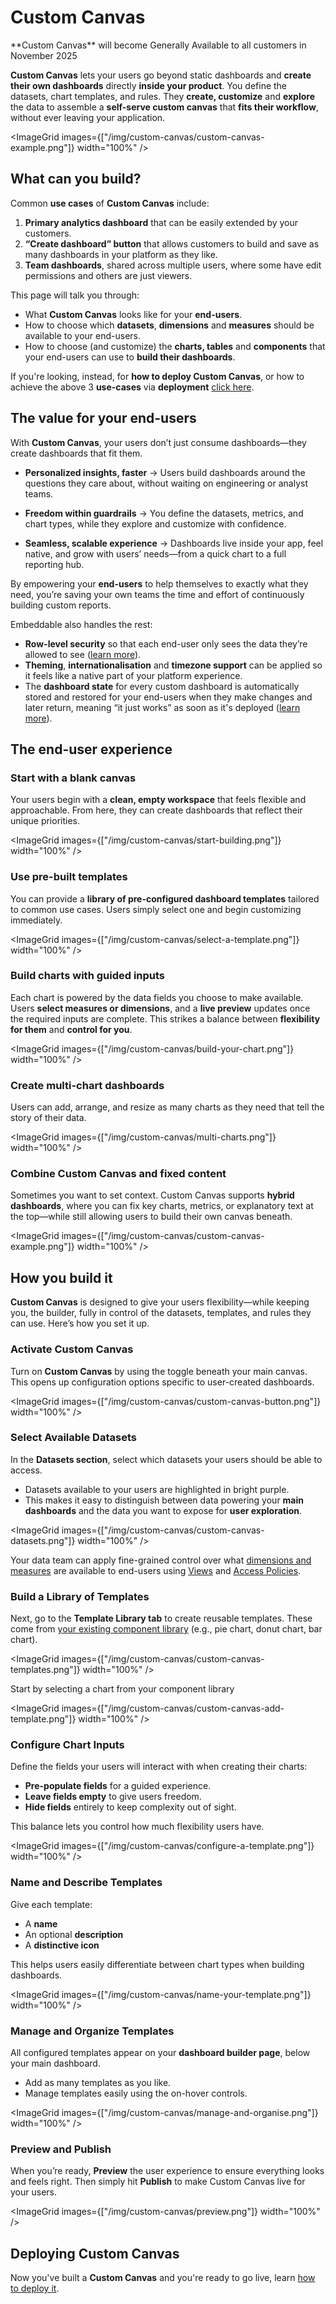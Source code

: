 # Custom Canvas

<Callout emoji="💡">
  **Custom Canvas** will become Generally Available to all customers in November 2025
</Callout>

**Custom Canvas** lets your users go beyond static dashboards and **create their own dashboards** directly **inside your product**. You define the datasets, chart templates, and rules. They **create, customize** and **explore** the data to assemble a **self-serve custom canvas** that **fits their workflow**, without ever leaving your application.

<ImageGrid images={["/img/custom-canvas/custom-canvas-example.png"]} width="100%" />

## What can you build?

Common **use cases** of **Custom Canvas** include:

1. **Primary analytics dashboard** that can be easily extended by your customers.
2. **“Create dashboard” button** that allows customers to build and save as many dashboards in your platform as they like.
3. **Team dashboards**, shared across multiple users, where some have edit permissions and others are just viewers.

This page will talk you through:
- What **Custom Canvas** looks like for your **end-users**.
- How to choose which **datasets**, **dimensions** and **measures** should be available to your end-users.
- How to choose (and customize) the **charts, tables** and **components** that your end-users can use to **build their dashboards**.

If you're looking, instead, for **how to deploy Custom Canvas**, or how to achieve the above 3 **use-cases** via **deployment** [click here](/deployment/custom-canvas).

## The value for your end-users

With **Custom Canvas**, your users don’t just consume dashboards—they create dashboards that fit them.

 - **Personalized insights, faster** → Users build dashboards around the questions they care about, without waiting on engineering or analyst teams.

 - **Freedom within guardrails** → You define the datasets, metrics, and chart types, while they explore and customize with confidence.

 - **Seamless, scalable experience** → Dashboards live inside your app, feel native, and grow with users’ needs—from a quick chart to a full reporting hub.

By empowering your **end-users** to help themselves to exactly what they need, you’re saving your own teams the time and effort of continuously building custom reports.

Embeddable also handles the rest:
- **Row-level security** so that each end-user only sees the data they’re allowed to see ([learn more](/data-modeling/row-level-security)).
- **Theming**, **internationalisation** and **timezone support** can be applied so it feels like a native part of your platform experience.
- The **dashboard state** for every custom dashboard is automatically stored and restored for your end-users when they make changes and later return, meaning “it just works” as soon as it's deployed ([learn more](/deployment/custom-canvas)).

## The end-user experience

<Steps>

### Start with a blank canvas

Your users begin with a **clean, empty workspace** that feels flexible and approachable. From here, they can create dashboards that reflect their unique priorities.

<ImageGrid images={["/img/custom-canvas/start-building.png"]} width="100%" />

### **Use pre-built templates**

You can provide a **library of pre-configured dashboard templates** tailored to common use cases. Users simply select one and begin customizing immediately.

<ImageGrid images={["/img/custom-canvas/select-a-template.png"]} width="100%" />

### Build charts with guided inputs

Each chart is powered by the data fields you choose to make available. Users **select measures or dimensions**, and a **live preview** updates once the required inputs are complete. This strikes a balance between **flexibility for them** and **control for you**.

<ImageGrid images={["/img/custom-canvas/build-your-chart.png"]} width="100%" />

### Create multi-chart dashboards

Users can add, arrange, and resize as many charts as they need that tell the story of their data.

<ImageGrid images={["/img/custom-canvas/multi-charts.png"]} width="100%" />

### Combine Custom Canvas and fixed content

Sometimes you want to set context. Custom Canvas supports **hybrid dashboards**, where you can fix key charts, metrics, or explanatory text at the top—while still allowing users to build their own canvas beneath.

<ImageGrid images={["/img/custom-canvas/custom-canvas-example.png"]} width="100%" />

</Steps>

## How you build it

**Custom Canvas** is designed to give your users flexibility—while keeping you, the builder, fully in control of the datasets, templates, and rules they can use. Here’s how you set it up.

<Steps>

### Activate Custom Canvas

Turn on **Custom Canvas** by using the toggle beneath your main canvas. This opens up configuration options specific to user-created dashboards.

<ImageGrid images={["/img/custom-canvas/custom-canvas-button.png"]} width="100%" />

### Select Available Datasets

In the **Datasets section**, select which datasets your users should be able to access.

- Datasets available to your users are highlighted in bright purple.
- This makes it easy to distinguish between data powering your **main dashboards** and the data you want to expose for **user exploration**.

<ImageGrid images={["/img/custom-canvas/custom-canvas-datasets.png"]} width="100%" />

Your data team can apply fine-grained control over what [dimensions and measures](/data-modeling/dimensions-and-measures) are available to end-users using [Views](/data-modeling/views) and [Access Policies](/data-modeling/access-policies).

### Build a Library of Templates

Next, go to the **Template Library tab** to create reusable templates. These come from [your existing component library](/dashboards/starter-components) (e.g., pie chart, donut chart, bar chart).

<ImageGrid images={["/img/custom-canvas/custom-canvas-templates.png"]} width="100%" />

Start by selecting a chart from your component library

<ImageGrid images={["/img/custom-canvas/custom-canvas-add-template.png"]} width="100%" />

### Configure Chart Inputs

Define the fields your users will interact with when creating their charts:

- **Pre-populate fields** for a guided experience.
- **Leave fields empty** to give users freedom.
- **Hide fields** entirely to keep complexity out of sight.

This balance lets you control how much flexibility users have.

<ImageGrid images={["/img/custom-canvas/configure-a-template.png"]} width="100%" />

### Name and Describe Templates

Give each template:

- A **name**
- An optional **description**
- A **distinctive icon**

This helps users easily differentiate between chart types when building dashboards.

<ImageGrid images={["/img/custom-canvas/name-your-template.png"]} width="100%" />

### Manage and Organize Templates

All configured templates appear on your **dashboard builder page**, below your main dashboard.  
 - Add as many templates as you like.  
 - Manage templates easily using the on-hover controls.

<ImageGrid images={["/img/custom-canvas/manage-and-organise.png"]} width="100%" />

### Preview and Publish

When you’re ready, **Preview** the user experience to ensure everything looks and feels right. Then simply hit **Publish** to make Custom Canvas live for your users.

<ImageGrid images={["/img/custom-canvas/preview.png"]} width="100%" />

</Steps>

## Deploying Custom Canvas

Now you've built a **Custom Canvas** and you're ready to go live, learn [how to deploy it](/deployment/custom-canvas).